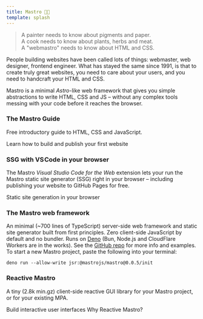 ```yaml
---
title: Mastro 👨‍🍳
template: splash
---
```




> A painter needs to know about pigments and paper.\
> A cook needs to know about plants, herbs and meat.\
> A "webmastro" needs to know about HTML and CSS.

People building websites have been called lots of things: webmaster, web designer, frontend engineer.
What has stayed the same since 1991, is that to create truly great websites,
you need to care about your users, and you need to handcraft your HTML and CSS.

Mastro is a *m*inimal *Astro*-like web framework that gives you
simple abstractions to write HTML, CSS and JS –
without any complex tools messing with your code before it reaches the browser.


### The Mastro Guide

Free introductory guide to HTML, CSS and JavaScript.

<LinkButton href="/guide/">Learn how to build and publish your first website</LinkButton>


### SSG with VS Code in your browser

The Mastro _Visual Studio Code for the Web_ extension lets your run the
Mastro static site generator (SSG) right in your browser
– including publishing your website to GitHub Pages for free.

<LinkButton href="/guide/setup/">Static site generation in your browser</LinkButton>


### The Mastro web framework

An minimal (~700 lines of TypeScript) server-side web framework and static site generator built from first principles.
Zero client-side JavaScript by default and no bundler. Runs on [Deno](https://deno.com/) (Bun, Node.js and CloudFlare Workers are in the works).
See the [GitHub repo](https://github.com/mastrojs/mastro/) for more info and examples.
To start a new Mastro project, paste the following into your terminal:

```
deno run --allow-write jsr:@mastrojs/mastro@0.0.5/init
```

### Reactive Mastro

A tiny (2.8k min.gz) client-side reactive GUI library for your Mastro project, or for your existing MPA.

<LinkButton href="/reactive/">Build interactive user interfaces</LinkButton>
<LinkButton href="/reactive/why-reactive-mastro/" variant="secondary">Why Reactive Mastro?</LinkButton>

<style>.site-title \{ display: none \}</style>
